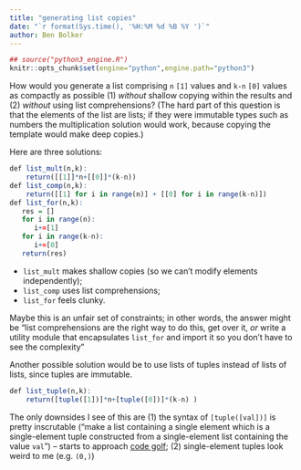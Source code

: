```yaml
---
title: "generating list copies"
date: "`r format(Sys.time(), '%H:%M %d %B %Y ')`"
author: Ben Bolker
---
```


```r
## source("python3_engine.R")
knitr::opts_chunk$set(engine="python",engine.path="python3")
```

How would you generate a list comprising `n` `[1]` values and `k-n` `[0]` values as compactly as possible (1) *without* shallow copying within the results and (2) *without* using list comprehensions?  (The hard part of this question is that the elements of the list are lists; if they were immutable types such as numbers the multiplication solution would work, because copying the template would make deep copies.)

  Here are three solutions:

```r
def list_mult(n,k):
    return([[1]]*n+[[0]]*(k-n))
def list_comp(n,k):   
    return([[1] for i in range(n)] + [[0] for i in range(k-n)])
def list_for(n,k):
   res = []
   for i in range(n):
      i+=[1]
   for i in range(k-n):
      i+=[0]
   return(res)
```

* `list_mult` makes shallow copies (so we can't modify elements independently);
* `list_comp` uses list comprehensions;
* `list_for`  feels clunky.

Maybe this is an unfair set of constraints; in other words, the answer might be "list comprehensions are the right way to do this, get over it, *or* write a utility module that encapsulates `list_for` and import it so you don't have to see the complexity"

Another possible solution would be to use lists of tuples instead of lists of lists, since tuples are immutable.

```r
def list_tuple(n,k):
    return([tuple([1])]*n+[tuple([0])]*(k-n) )
```

The only downsides I see of this are (1) the syntax of `[tuple([val])]` is pretty inscrutable ("make a list containing a single element which is a single-element tuple constructed from a single-element list containing the value `val`") -- starts to approach [code golf](http://en.wikipedia.org/wiki/Code_golf); (2) single-element tuples look weird to me (e.g. `(0,)`)
